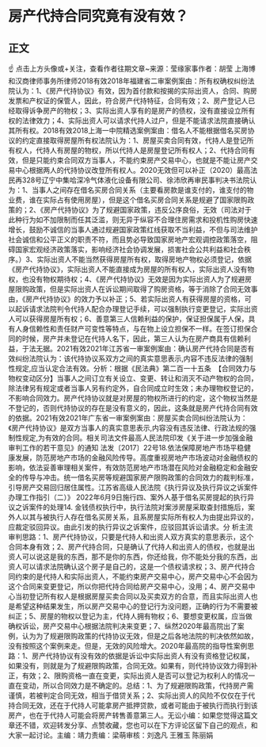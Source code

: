 # 房产代持合同究竟有没有效？
## 正文
☝ 点击上方头像或+关注，查看作者往期文章~来源：莹缘家事作者：胡莹 上海博和汉商律师事务所律师2018有效2018年福建省二审案例案由：所有权确权纠纷法院认为：1、《房产代持协议》有效，因为首付款和按揭的实际出资人，合同、购房发票和产权证的保管人，因此，符合房产代持特征，合同有效；2、房产登记人已经取得诉争房产的物权；3、实际出资人享有的是房产的债权，没有直接设立所有权的法律效力；4、实际出资人可以请求代持人过户，但是不能请求法院直接确认其所有权。2018有效2018上海一中院精选案例案由：借名人不能根据借名买房协议的约定直接取得房屋所有权法院认为：1、房屋买卖合同有效，代持人是登记所有权人，代持人有房屋的物权，所以代持人是房屋登记所有权人；2、代持合同有效，但是只能约束合同双方当事人，不能约束房产交易中心，也就是不能让房产交易中心根据两人的代持协议改登所有权人。2020无效但可以补正（2020）最高法民再328号辽宁中集哈深冷气体液化设备有限公司、徐沛欣再审民事判决书法院认为：1、当事人之间存在借名买房合同关系（主要看房款是谁支付的，谁支付的物业费，谁在实际占有使用房屋），但是这个借名买房合同关系是规避了国家限购政策的；2、《房产代持协议》为了规避国家政策，违反公序良俗，无效（司法对于此种行为如不加限制而任其泛滥，则无异于纵容不合理住房需求和投机性购房快速增长，鼓励不诚信的当事人通过规避国家政策红线获取不当利益，不但与司法维护社会诚信和公平正义的职责不符，而且势必导致国家房地产宏观调控政策落空，阻碍国家宏观经济政策落实，影响经济社会协调发展，损害社会公共利益和社会秩序。）3、实际出资人不能当然获得房屋所有权，取得房地产物权必须登记，依据《房产代持协议》，实际出资人不能直接成为房屋的所有权人，实际出资人没有物权，也没有物权期待权；4、《房产代持协议》无效是因为实际出资人为了规避房屋限购政策，但是实际出资人在诉讼期间取得了购房资格，等于消除了合同无效事由，《房产代持协议》的效力予以补正；5、若实际出资人有获得房屋的资格，可以起诉请求法院判令代持人配合办理登记手续，可以强制执行变更登记，实际出资人可以获得房屋所有权；6、善意第三人信赖利益的保护，保证担保属于人保，具有人身信赖性和责任财产可变性等特点，与在物上设立担保不一样。在签订担保合同的时候，房产并未登记在代持人名下，因此，第三人认为在房产商具有信赖利益，于法无据。2021有效2021年江苏省一审案例案由：确认房产代持合同是否有效纠纷法院认为：该代持协议系双方之间的真实意思表示,内容不违反法律的强制性规定,应当认定合法有效。分析：根据《民法典》第二百一十五条　【合同效力与物权变动区分】当事人之间订立有关设立、变更、转让和消灭不动产物权的合同，除法律另有规定或者当事人另有约定外，自合同成立时生效；未办理物权登记的，不影响合同效力。房产代持协议就是对房屋的物权所进行的约定，这个物权当然是不登记的，否则代持协议的存在是没有意义的，因此，这条就是房产代持合同有效的依据。2021有效2021年广东省一审案例案由：房屋买卖合同纠纷法院认为：《房产代持协议》是双方当事人的真实意思表示,内容没有违反法律、行政法规的强制性规定,为有效的合同。相关司法文件最高人民法院印发《关于进一步加强金融审判工作的若干意见》的通知 法发〔2017〕22号18.依法保障房地产市场平稳健康发展，防范房地产市场的金融风险传导。高度重视房地产市场波动对金融债权的影响，依法妥善审理相关案件，有效防范房地产市场潜在风险对金融稳定和金融安全的传导与冲击。统一借名买房等规避国家房产限购政策的合同效力的裁判标准，引导房产交易回归居住属性。江苏省高级人民法院《执行异议及执行异议之诉案件办理工作指引（二）》 2022年6月9日施行四、案外人基于借名买房提起的执行异议之诉案件的处理14. 金钱债权执行中，执行法院对案涉房屋采取查封措施后，案外人以其与被执行人存在借名买房关系，且系房屋实际所有权人为由提出异议的，应裁定驳回异议。由此引发的执行异议之诉案件，应驳回其诉讼请求。分 析主流审判思路：1、房产代持协议，只要是代持人和出资人双方真实的意思表示，这个合同本身有效；2、房产代持合同，只是确认了代持人和出资人的债权，也就是出资人可以说这是我的东西，那不是你的东西，你还给我，你不能处分我的东西，出资人可以请求法院确认这个房子是自己的，这是一个债权请求权；3、房产代持合同约束的是代持人和实际出资人，不能约束房产交易中心，房产交易中心不会因为这个合同来变更登记，所以你把代持合同给房产交易中心，没用；4、房产交易中心当初登记所有权人是根据房屋买卖合同以及买卖双方的合意，而且实际出资人也是希望这种结果发生，所以房产交易中心的登记行为没问题，正确的行为不需要被纠正；5、房屋的物权以登记为主，代持人拥有物权；6、要想变更权属，应当做确权诉讼，房产交易中心根据法院判决来变更；7、纵然2020年最高院出了案例，认为为了规避限购政策的代持协议无效，但是之后各地法院的判决依然如故，没有按照这个案例来走。但是，无效的风险增大。2020年最高院的指导性案例思路：1、房产代持协议有没有效的依据是诉讼中实际出资人有没有资格登记权属，如果没有，则就是为了规避限购政策，合同无效。如果有，则代持协议效力得到补正，有效；2、限购资格一直在变更，实际出资人是否可以登记为权利人的情况一直在变动，所以合同效力是不确定的。总结：1、为了规避限购政策，代持房产需谨慎，若被判定合同无效，相当于借贷关系；2、实际出资人的风险不仅仅在于代持合同无效，还在于代持人可能拿房产抵押贷款，或者可能由于被执行而执行到该房产，也在于代持人可能会将房产转售善意第三人。无讼小编：如果您觉得这篇文章还不错，欢迎转发分享、点赞收藏，您也可以在下方评论区留下自己的观点，和大家一起讨论。主编：靖力责编：梁萌审核：刘逸凡 王雅玉 陈丽娟